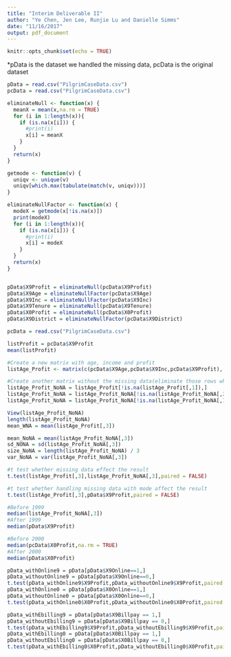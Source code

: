 ```yaml
---
title: "Interim Deliverable II"
author: "Ye Chen, Jen Lee, Runjie Lu and Danielle Simms"
date: "11/16/2017"
output: pdf_document
---
```


```r
knitr::opts_chunk$set(echo = TRUE)
```
*pData is the dataset we handled the missing data, pcData is the original dataset
```r
pData = read.csv("PilgrimCaseData.csv")
pcData = read.csv("PilgrimCaseData.csv")
```

```r
eliminateNull <- function(x) { 
  meanX = mean(x,na.rm = TRUE)
  for (i in 1:length(x)){
    if (is.na(x[i])) {
      #print(i)
      x[i] = meanX
    }
  }
  return(x)
}

getmode <- function(v) {
  uniqv <- unique(v)
  uniqv[which.max(tabulate(match(v, uniqv)))]
}

eliminateNullFactor <- function(x) { 
  modeX = getmode(x[!is.na(x)])
  print(modeX)
  for (i in 1:length(x)){
    if (is.na(x[i])) {
      #print(i)
      x[i] = modeX
    }
  }
  return(x)
}


pData$X9Profit = eliminateNull(pcData$X9Profit)
pData$X9Age = eliminateNullFactor(pcData$X9Age)
pData$X9Inc = eliminateNullFactor(pcData$X9Inc)
pData$X9Tenure = eliminateNull(pcData$X9Tenure)
pData$X0Profit = eliminateNull(pcData$X0Profit)
pData$X9District = eliminateNullFactor(pcData$X9District)
```

```r
pcData = read.csv("PilgrimCaseData.csv")

listProfit = pcData$X9Profit
mean(listProfit)

#Create a new matrix with age, income and profit
listAge_Profit <- matrix(c(pcData$X9Age,pcData$X9Inc,pcData$X9Profit), ncol = 3)

#Create another matrix without the missing data(eliminate those rows which have missing data)
listAge_Profit_NoNA = listAge_Profit[!is.na(listAge_Profit[,1]),]
listAge_Profit_NoNA = listAge_Profit_NoNA[!is.na(listAge_Profit_NoNA[,2]),]
listAge_Profit_NoNA = listAge_Profit_NoNA[!is.na(listAge_Profit_NoNA[,1]),]

View(listAge_Profit_NoNA)
length(listAge_Profit_NoNA)
mean_WNA = mean(listAge_Profit[,3])

mean_NoNA = mean(listAge_Profit_NoNA[,3])
sd_NONA = sd(listAge_Profit_NoNA[,3])
size_NoNA = length(listAge_Profit_NoNA) / 3
var_NoNA = var(listAge_Profit_NoNA[,3])

#t test whether missing data effect the result
t.test(listAge_Profit[,3],listAge_Profit_NoNA[,3],paired = FALSE)

#t test whether handling missing data with mode affect the result
t.test(listAge_Profit[,3],pData$X9Profit,paired = FALSE)

#Before 1999
median(listAge_Profit_NoNA[,3])
#After 1999
median(pData$X9Profit)

#Before 2000
median(pcData$X0Profit,na.rm = TRUE)
#After 2000
median(pData$X0Profit)
```

```r
pData_withOnline9 = pData[pData$X9Online==1,]
pData_withoutOnline9 = pData[pData$X9Online==0,]
t.test(pData_withOnline9$X9Profit,pData_withoutOnline9$X9Profit,paired = FALSE)
pData_withOnline0 = pData[pData$X0Online==1,]
pData_withoutOnline0 = pData[pData$X0Online==0,]
t.test(pData_withOnline0$X0Profit,pData_withoutOnline0$X0Profit,paired = FALSE)

pData_withEbilling9 = pData[pData$X9Billpay == 1,]
pData_withoutEbilling9 = pData[pData$X9Billpay == 0,]
t.test(pData_withEbilling9$X9Profit,pData_withoutEbilling9$X9Profit,paired = FALSE)
pData_withEbilling0 = pData[pData$X0Billpay == 1,]
pData_withoutEbilling0 = pData[pData$X0Billpay == 0,]
t.test(pData_withEbilling0$X0Profit,pData_withoutEbilling0$X0Profit,paired = FALSE)
```

